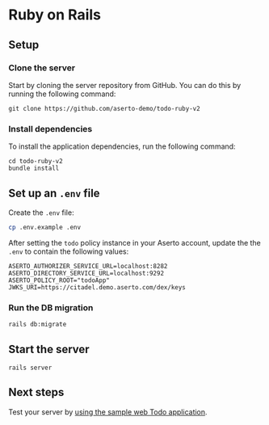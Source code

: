 # Ruby on Rails

## Setup

### Clone the server
Start by cloning the server repository from GitHub. You can do this by running the following command:
```
git clone https://github.com/aserto-demo/todo-ruby-v2
```

### Install dependencies
To install the application dependencies, run the following command:
```
cd todo-ruby-v2
bundle install
```

## Set up an `.env` file
Create the `.env` file:

```bash
cp .env.example .env
```

After setting the `todo` policy instance in your Aserto account, update the the `.env` to contain the following values:

```
ASERTO_AUTHORIZER_SERVICE_URL=localhost:8282
ASERTO_DIRECTORY_SERVICE_URL=localhost:9292
ASERTO_POLICY_ROOT="todoApp"
JWKS_URI=https://citadel.demo.aserto.com/dex/keys
```

### Run the DB migration
```
rails db:migrate
```

## Start the server
```
rails server
```

## Next steps
Test your server by [using the sample web Todo application](/docs/getting-started/samples/test-application).
